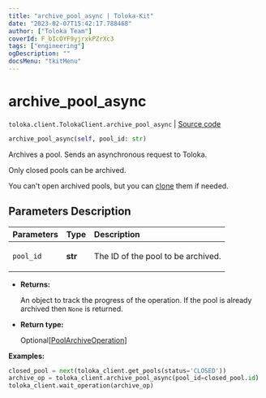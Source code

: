 ```yaml
---
title: "archive_pool_async | Toloka-Kit"
date: "2023-02-07T15:42:17.788468"
author: ["Toloka Team"]
coverId: F_bIcOYF9yjrxkPZrXc3
tags: ["engineering"]
ogDescription: ""
docsMenu: "tkitMenu"
---
```


# archive_pool_async
`toloka.client.TolokaClient.archive_pool_async` | [Source code](https://github.com/Toloka/toloka-kit/blob/v1.1.3/src/client/__init__.py#L1305)

```python
archive_pool_async(self, pool_id: str)
```

Archives a pool. Sends an asynchronous request to Toloka.

Only closed pools can be archived.

You can't open archived pools, but you can [clone](/docs-new/toloka-kit/reference/toloka.client.TolokaClient.clone_pool) them if needed.

## Parameters Description

| Parameters | Type | Description |
| :----------| :----| :-----------|
`pool_id`|**str**|<p>The ID of the pool to be archived.</p>

* **Returns:**

  An object to track the progress of the operation. If the pool is already archived then `None` is returned.

* **Return type:**

  Optional\[[PoolArchiveOperation](/docs-new/toloka-kit/reference/toloka.client.operations.PoolArchiveOperation)\]

**Examples:**

```python
closed_pool = next(toloka_client.get_pools(status='CLOSED'))
archive_op = toloka_client.archive_pool_async(pool_id=closed_pool.id)
toloka_client.wait_operation(archive_op)
```
